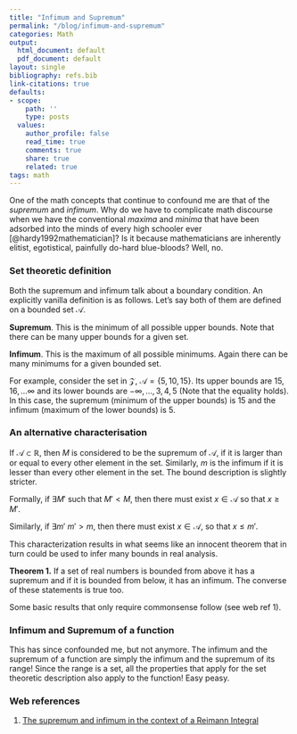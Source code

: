 ```yaml
---
title: "Infimum and Supremum"
permalink: "/blog/infimum-and-supremum"
categories: Math
output:
  html_document: default
  pdf_document: default
layout: single
bibliography: refs.bib
link-citations: true
defaults:
- scope:
    path: ''
    type: posts
  values:
    author_profile: false
    read_time: true
    comments: true
    share: true
    related: true
tags: math
---
```


One of the math concepts that continue to confound me are that of the *supremum* and *infimum*. Why do we have to complicate math discourse when we have the conventional *maxima* and *minima* that have been adsorbed into the minds of every high schooler ever [@hardy1992mathematician]? Is it because mathematicians are inherently elitist, egotistical, painfully do-hard blue-bloods? Well, no.

### Set theoretic definition

Both the supremum and infimum talk about a boundary condition. An explicitly vanilla definition is as follows. Let's say both of them are defined on a bounded set $\mathcal{A}$.

**Supremum**. This is the minimum of all possible upper bounds. Note that there can be many upper bounds for a given set.

**Infimum**. This is the maximum of all possible minimums. Again there can be many minimums for a given bounded set.

For example, consider the set in $\mathcal{Z}$, $\mathcal{A} = \{5, 10, 15\}$. Its upper bounds are $15, 16, ... \infty$ and its lower bounds are $-\infty, ..., 3, 4, 5$ (Note that the equality holds). In this case, the supremum (minimum of the upper bounds) is $15$ and the infimum (maximum of the lower bounds) is $5$.

### An alternative characterisation

If $\mathcal{A} \subset \mathbb{R}$, then $M$ is considered to be the supremum of $\mathcal{A}$, if it is larger than or equal to every other element in the set. Similarly, $m$ is the infimum if it is lesser than every other element in the set. The bound description is slightly stricter.

Formally, if $\exists M'$ such that $M' < M$, then there must exist $x \in \mathcal{A}$ so that $x \ge M'$.

Similarly, if $\exists m'\  m' > m$, then there must exist $x \in \mathcal{A}$, so that $x \le m'$.

This characterization results in what seems like an innocent theorem that in turn could be used to infer many bounds in real analysis.

**Theorem 1.** If a set of real numbers is bounded from above it has a supremum and if it is bounded from below, it has an infimum. The converse of these statements is true too.

Some basic results that only require commonsense follow (see web ref 1).

### Infimum and Supremum of a function

This has since confounded me, but not anymore. The infimum and the supremum of a function are simply the infimum and the supremum of its range! Since the range is a set, all the properties that apply for the set theoretic description also apply to the function! Easy peasy.

### Web references

1.  [The supremum and infimum in the context of a Reimann Integral](https://www.math.ucdavis.edu/~hunter/m125b/ch2.pdf)
